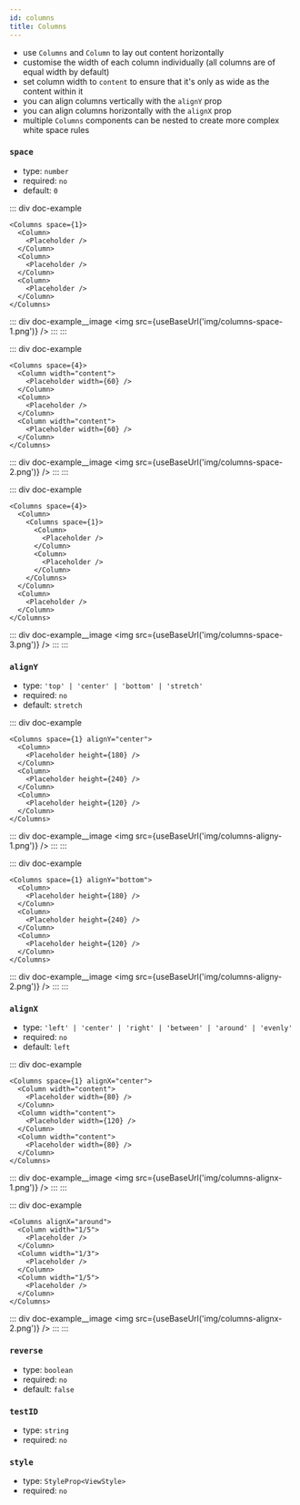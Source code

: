```yaml
---
id: columns
title: Columns
---
```



- use `Columns` and `Column` to lay out content horizontally
- customise the width of each column individually (all columns are of equal width by default)
- set column width to `content` to ensure that it's only as wide as the content within it
- you can align columns vertically with the `alignY` prop
- you can align columns horizontally with the `alignX` prop
- multiple `Columns` components can be nested to create more complex white space rules

### `space`

- type: `number`
- required: `no`
- default: `0`

::: div doc-example
```tsx
<Columns space={1}>
  <Column>
    <Placeholder />
  </Column>
  <Column>
    <Placeholder />
  </Column>
  <Column>
    <Placeholder />
  </Column>
</Columns>
```

  ::: div doc-example__image
  <img src={useBaseUrl('img/columns-space-1.png')} />
  :::
:::

::: div doc-example
```tsx
<Columns space={4}>
  <Column width="content">
    <Placeholder width={60} />
  </Column>
  <Column>
    <Placeholder />
  </Column>
  <Column width="content">
    <Placeholder width={60} />
  </Column>
</Columns>
```

  ::: div doc-example__image
  <img src={useBaseUrl('img/columns-space-2.png')} />
  :::
:::

::: div doc-example
```tsx
<Columns space={4}>
  <Column>
    <Columns space={1}>
      <Column>
        <Placeholder />
      </Column>
      <Column>
        <Placeholder />
      </Column>
    </Columns>
  </Column>
  <Column>
    <Placeholder />
  </Column>
</Columns>
```

  ::: div doc-example__image
  <img src={useBaseUrl('img/columns-space-3.png')} />
  :::
:::

### `alignY`

- type: `'top' | 'center' | 'bottom' | 'stretch'`
- required: `no`
- default: `stretch`

::: div doc-example
```tsx
<Columns space={1} alignY="center">
  <Column>
    <Placeholder height={180} />
  </Column>
  <Column>
    <Placeholder height={240} />
  </Column>
  <Column>
    <Placeholder height={120} />
  </Column>
</Columns>
```

  ::: div doc-example__image
  <img src={useBaseUrl('img/columns-aligny-1.png')} />
  :::
:::

::: div doc-example
```tsx
<Columns space={1} alignY="bottom">
  <Column>
    <Placeholder height={180} />
  </Column>
  <Column>
    <Placeholder height={240} />
  </Column>
  <Column>
    <Placeholder height={120} />
  </Column>
</Columns>
```

  ::: div doc-example__image
  <img src={useBaseUrl('img/columns-aligny-2.png')} />
  :::
:::

### `alignX`

- type: `'left' | 'center' | 'right' | 'between' | 'around' | 'evenly'`
- required: `no`
- default: `left`

::: div doc-example
```tsx
<Columns space={1} alignX="center">
  <Column width="content">
    <Placeholder width={80} />
  </Column>
  <Column width="content">
    <Placeholder width={120} />
  </Column>
  <Column width="content">
    <Placeholder width={80} />
  </Column>
</Columns>
```

  ::: div doc-example__image
  <img src={useBaseUrl('img/columns-alignx-1.png')} />
  :::
:::

::: div doc-example
```tsx
<Columns alignX="around">
  <Column width="1/5">
    <Placeholder />
  </Column>
  <Column width="1/3">
    <Placeholder />
  </Column>
  <Column width="1/5">
    <Placeholder />
  </Column>
</Columns>
```

  ::: div doc-example__image
  <img src={useBaseUrl('img/columns-alignx-2.png')} />
  :::
:::

### `reverse`

- type: `boolean`
- required: `no`
- default: `false`

### `testID`

- type: `string`
- required: `no`

### `style`

- type: `StyleProp<ViewStyle>`
- required: `no`
